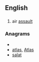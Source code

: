 ==English==

==={{initialism}}===
{{en-initialism}}

# {{military}} air [[assault]]

===Anagrams===
* {{alphagram|aalst}}
* [[atlas#English|atlas]], [[Atlas#English|Atlas]]
* [[salat#English|salat]]